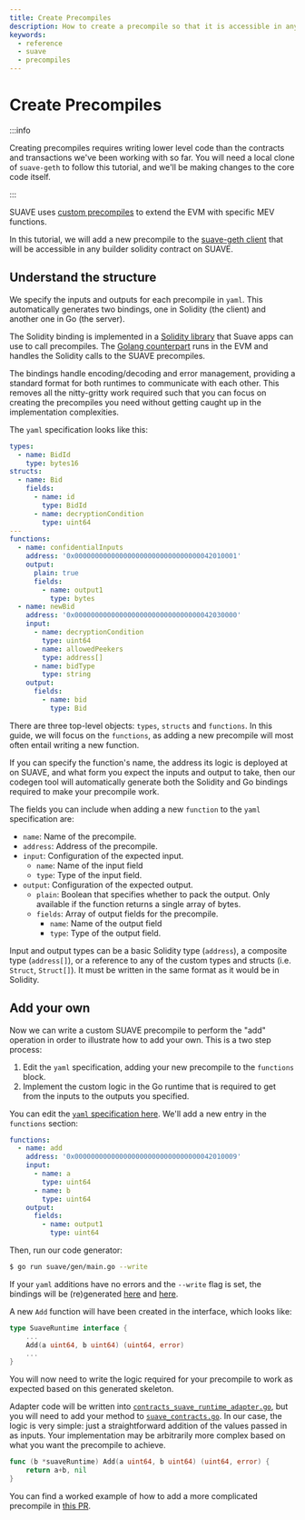 ```yaml
---
title: Create Precompiles
description: How to create a precompile so that it is accessible in any builder solidity contract on SUAVE
keywords:
  - reference
  - suave
  - precompiles
---
```


# Create Precompiles

:::info

Creating precompiles requires writing lower level code than the contracts and transactions we've been working with so far. You will need a local clone of `suave-geth` to follow this tutorial, and we'll be making changes to the core code itself.

:::

SUAVE uses [custom precompiles](/technical/specs/rigil/precompiles) to extend the EVM with specific MEV functions.

In this tutorial, we will add a new precompile to the [suave-geth client](https://github.com/flashbots/suave-geth) that will be accessible in any builder solidity contract on SUAVE.

## Understand the structure

We specify the inputs and outputs for each precompile in `yaml`. This automatically generates two bindings, one in Solidity (the client) and another one in Go (the server).

The Solidity binding is implemented in a [Solidity library](https://github.com/flashbots/suave-geth/blob/main/suave/sol/libraries/Suave.sol) that Suave apps can use to call precompiles. The [Golang counterpart](https://github.com/flashbots/suave-geth/blob/main/core/vm/contracts_suave_runtime_adapter.go) runs in the EVM and handles the Solidity calls to the SUAVE precompiles.

The bindings handle encoding/decoding and error management, providing a standard format for both runtimes to communicate with each other. This removes all the nitty-gritty work required such that you can focus on creating the precompiles you need without getting caught up in the implementation complexities.

The `yaml` specification looks like this:

```yaml
types:
  - name: BidId
    type: bytes16
structs:
  - name: Bid
    fields:
      - name: id
        type: BidId
      - name: decryptionCondition
        type: uint64
---
functions:
  - name: confidentialInputs
    address: '0x0000000000000000000000000000000042010001'
    output:
      plain: true
      fields:
        - name: output1
          type: bytes
  - name: newBid
    address: '0x0000000000000000000000000000000042030000'
    input:
      - name: decryptionCondition
        type: uint64
      - name: allowedPeekers
        type: address[]
      - name: bidType
        type: string
    output:
      fields:
        - name: bid
          type: Bid
```

There are three top-level objects: `types`, `structs` and `functions`. In this guide, we will focus on the `functions`, as adding a new precompile will most often entail writing a new function.

If you can specify the function's name, the address its logic is deployed at on SUAVE, and what form you expect the inputs and output to take, then our codegen tool will automatically generate both the Solidity and Go bindings required to make your precompile work.

The fields you can include when adding a new `function` to the `yaml` specification are:

- `name`: Name of the precompile.
- `address`: Address of the precompile.
- `input`: Configuration of the expected input.
  - `name`: Name of the input field
  - `type`: Type of the input field.
- `output`: Configuration of the expected output.
  - `plain`: Boolean that specifies whether to pack the output. Only available if the function returns a single array of bytes.
  - `fields`: Array of output fields for the precompile.
    - `name`: Name of the output field
    - `type`: Type of the output field.

Input and output types can be a basic Solidity type (`address`), a composite type (`address[]`), or a reference to any of the custom types and structs (i.e. `Struct`, `Struct[]`). It must be written in the same format as it would be in Solidity.

## Add your own

Now we can write a custom SUAVE precompile to perform the "add" operation in order to illustrate how to add your own. This is a two step process:

1. Edit the `yaml` specification, adding your new precompile to the `functions` block.
2. Implement the custom logic in the Go runtime that is required to get from the inputs to the outputs you specified.

You can edit the [`yaml` specification here](https://github.com/flashbots/suave-geth/blob/main/suave/gen/suave_spec.yaml). We'll add a new entry in the `functions` section:

```yaml
functions:
  - name: add
    address: '0x0000000000000000000000000000000042010009'
    input:
      - name: a
        type: uint64
      - name: b
        type: uint64
    output:
      fields:
        - name: output1
          type: uint64
```

Then, run our code generator:

```bash
$ go run suave/gen/main.go --write
```

If your `yaml` additions have no errors and the `--write` flag is set, the bindings will be (re)generated [here](https://github.com/flashbots/suave-geth/blob/main/suave/sol/libraries/Suave.sol) and [here](https://github.com/flashbots/suave-geth/blob/main/core/vm/contracts_suave_runtime_adapter.go).

A new `Add` function will have been created in the interface, which looks like:

```go
type SuaveRuntime interface {
    ...
    Add(a uint64, b uint64) (uint64, error)
    ...
}
```

You will now need to write the logic required for your precompile to work as expected based on this generated skeleton.

Adapter code will be written into [`contracts_suave_runtime_adapter.go`](https://github.com/flashbots/suave-geth/blob/main/core/vm/contracts_suave_runtime_adapter.go), but you will need to add your method to [`suave_contracts.go`](https://github.com/flashbots/suave-geth/blob/main/core/vm/contracts_suave.go). In our case, the logic is very simple: just a straightforward addition of the values passed in as inputs. Your implementation may be arbitrarily more complex based on what you want the precompile to achieve.

```go
func (b *suaveRuntime) Add(a uint64, b uint64) (uint64, error) {
    return a+b, nil
}
```

You can find a worked example of how to add a more complicated precompile in [this PR](https://github.com/flashbots/suave-geth/pull/66/files).
